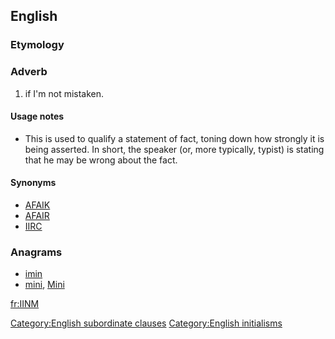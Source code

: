 ==English==

===Etymology===
{{abbreviation of|[[if]] [[I'm]] [[not]] [[mistaken]]|lang=en}}

===Adverb===
{{en-adv|-}}

# {{label|en|Internet|_|slang}} if I'm not mistaken.

====Usage notes====
* This is used to qualify a statement of fact, toning down how strongly it is being asserted. In short, the speaker (or, more typically, typist) is stating that he may be wrong about the fact.

====Synonyms====
* [[AFAIK]]
* [[AFAIR]]
* [[IIRC]]

===Anagrams===
* [[imin#English|imin]]
* [[mini#English|mini]], [[Mini#English|Mini]]

[[Category:English subordinate clauses]]
[[Category:English initialisms]]

[[fr:IINM]]